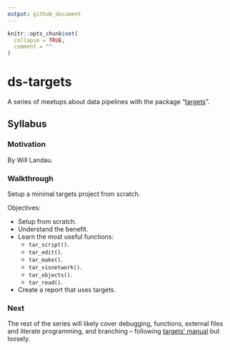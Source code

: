 ```yaml
---
output: github_document
---
```


<!-- README.md is generated from README.Rmd. Please edit that file -->

```r
knitr::opts_chunk$set(
  collapse = TRUE,
  comment = ""
)
```

# ds-targets

A series of meetups about data pipelines with the package
"[targets](https://docs.ropensci.org/targets/)".

## Syllabus

### Motivation

By Will Landau.

### Walkthrough

Setup a minimal targets project from scratch.

Objectives:

* Setup from scratch.
* Understand the benefit.
* Learn the most useful functions:
  * `tar_script()`.
  * `tar_edit()`.
  * `tar_make()`.
  * `tar_visnetwork()`.
  * `tar_objects()`.
  * `tar_read()`.
* Create a report that uses targets.

### Next

The rest of the series will likely cover debugging, functions, external files
and literate programming, and branching -- following [targets'
manual](https://books.ropensci.org/targets/) but loosely.
